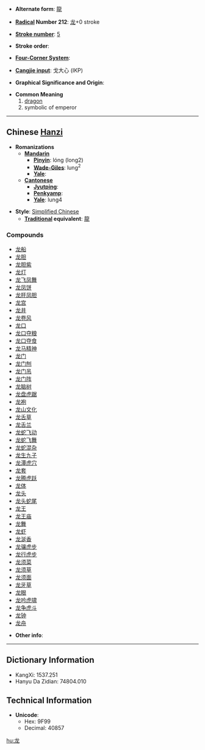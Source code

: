 * '''Alternate form''': [[龍]]

* '''[[Wiktionary:Chinese radical index| Radical]] Number 212''': [[Wiktionary:Chinese radical index 龙|龙]]+0 stroke

* '''[[Wiktionary:Chinese total strokes index|Stroke number]]''': [[Wiktionary:Chinese total strokes index 5|5]]

* '''Stroke order''': 

* '''[[Wiktionary:Chinese four corner index|Four-Corner System]]''': 

* '''[[Wiktionary:Chinese Cangjie index|Cangjie input]]''': 戈大心 (IKP)

* '''Graphical Significance and Origin''': 

* '''Common Meaning'''
*# [[dragon]]
*# symbolic of emperor

----

== Chinese [[Hanzi]] ==

* '''Romanizations'''
** '''[[Mandarin]]'''
*** '''[[Pinyin]]''': lóng (long2)
*** '''[[Wade-Giles]]''': lung<sup>2</sup>
*** '''[[Yale]]''': 
** '''[[Cantonese]]'''
*** '''[[Jyutping]]''':
*** '''[[Penkyamp]]''': 
*** '''[[Yale]]''': lung4

* '''Style''': [[Simplified Chinese]] 
** '''[[Traditional Chinese|Traditional]] equivalent''': [[龍]]

===Compounds===
*[[龙船]]
*[[龙胆]]
*[[龙胆紫]]
*[[龙灯]]
*[[龙飞凤舞]]
*[[龙凤饼]]
*[[龙肝凤胆]]
*[[龙宫]]
*[[龙井]]
*[[龙卷风]]
*[[龙口]]
*[[龙口夺粮]]
*[[龙口夺食]]
*[[龙马精神]]
*[[龙门]]
*[[龙门刨]]
*[[龙门吊]]
*[[龙门阵]]
*[[龙脑树]]
*[[龙盘虎踞]]
*[[龙袍]]
*[[龙山文化]]
*[[龙舌草]]
*[[龙舌兰]]
*[[龙蛇飞动]]
*[[龙蛇飞舞]]
*[[龙蛇混杂]]
*[[龙生九子]]
*[[龙潭虎穴]]
*[[龙套]]
*[[龙腾虎跃]]
*[[龙体]]
*[[龙头]]
*[[龙头蛇尾]]
*[[龙王]]
*[[龙王庙]]
*[[龙舞]]
*[[龙虾]]
*[[龙涎香]]
*[[龙骧虎步]]
*[[龙行虎步]]
*[[龙须菜]]
*[[龙须草]]
*[[龙须面]]
*[[龙牙草]]
*[[龙眼]]
*[[龙吟虎啸]]
*[[龙争虎斗]]
*[[龙钟]]
*[[龙舟]]

* '''Other info''': 

----

== Dictionary Information ==

* KangXi: 1537.251
* Hanyu Da Zidian: 74804.010

== Technical Information ==

* '''Unicode''':
** Hex: 9F99
** Decimal: 40857

[[hu:龙]]
